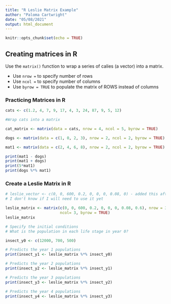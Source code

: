 ```yaml
---
title: "R Leslie Matrix Example"
author: "Paloma Cartwright"
date: "05/08/2021"
output: html_document
---
```


```r
knitr::opts_chunk$set(echo = TRUE)
```

## Creating matrices in R 

Use the `matrix()` function to wrap a series of calies (a vector) into a matrix. 

- Use `nrow = ` to specify number of rows 
- Use `ncol = ` to specify number of columns
- Use `byrow = TRUE` to populate the matrix of ROWS instead of columns 

### Practicing Matrices in R 
```r

cats <- c(1.2, 4, 7, 9, 17, 4, 3, 24, 87, 9, 5, 12)

#Wrap cats into a matrix 

cat_matrix <- matrix(data = cats, nrow = 4, ncol = 5, byrow = TRUE)
```

```r
dogs <- matrix(data = c(1, 0, 2, 3), nrow = 2, ncol = 2, byrow = TRUE)

mat1 <- matrix(data = c(2, 4, 6, 8), nrow = 2, ncol = 2, byrow = TRUE)

print(mat1 - dogs)
print(mat1 + dogs)
print(5*mat1)
print(dogs %*% mat1)

```




### Create a Leslie Matrix in R 

```r
# leslie_vector <- c(0, 0, 600, 0.2, 0, 0, 0, 0.08, 0) - added this after, 
# I don't know if I will need to use it yet 

leslie_matrix <- matrix(c(0, 0, 600, 0.2, 0, 0, 0, 0.08, 0.6), nrow = 3, 
                        ncol= 3, byrow = TRUE)
leslie_matrix

# Specify the initial conditions
# What is the population in each life stage in year 0?

insect_y0 <- c(12000, 700, 500)

# Predicts the year 1 populations
print(insect_y1 <- leslie_matrix %*% insect_y0)

# Predicts the year 2 populations 
print(insect_y2 <- leslie_matrix %*% insect_y1)

# Predicts the year 3 populations 
print(insect_y3 <- leslie_matrix %*% insect_y2)

# Predicts the year 4 populations 
print(insect_y4 <- leslie_matrix %*% insect_y3)


```

